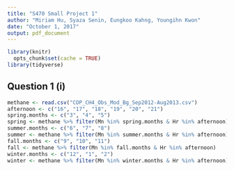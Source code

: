 ```yaml
---
title: "S470 Small Project 1"
author: "Miriam Hu, Syaza Senin, Eungkoo Kahng, Youngihn Kwon"
date: "October 1, 2017"
output: pdf_document
---
```


```r
library(knitr)
  opts_chunk$set(cache = TRUE)
library(tidyverse)
```


## Question 1 (i)

```r
methane <- read.csv("COP_CH4_Obs_Mod_Bg_Sep2012-Aug2013.csv")
afternoon <- c("16", "17", "18", "19", "20", "21")
spring.months <- c("3", "4", "5")
spring <- methane %>% filter(Mn %in% spring.months & Hr %in% afternoon)
summer.months <- c("6", "7", "8")
summer <- methane %>% filter(Mn %in% summer.months & Hr %in% afternoon)
fall.months <- c("9", "10", "11")
fall <- methane %>% filter(Mn %in% fall.months & Hr %in% afternoon)
winter.months <- c("12", "1", "2")
winter <- methane %>% filter(Mn %in% winter.months & Hr %in% afternoon)
```